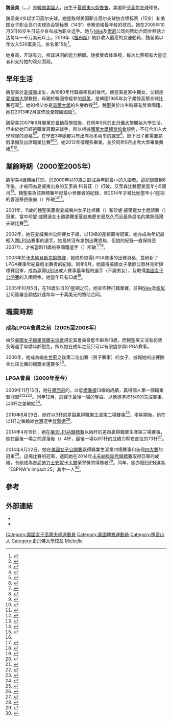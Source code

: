 {{noteTA
|1=zh-cn:斯坦福大学; zh-sg:斯坦福大学; zh-tw:史丹佛大學; zh-hk:史丹福大學; zh-mo:史丹福大學;
}}
{{Infobox Golfer
| name              = 魏聖美
| image             = Michelle Wie 2007 LPGA Championship.jpg
| imagesize         = 225px
| caption           = 魏聖美於2007年[[LPGA錦標賽|LPGA錦標賽]]
| fullname          = Michelle Sung Wie
| nickname          = 
| birth_date         = {{birth date and age|1989|10|11}}
| birth_place        = {{US}}[[夏威夷|夏威夷]][[火奴魯魯|火奴魯魯]]
| deathdate         = <!-- {{Death date and age|YYYY|MM|DD|1970|10|9}} -->
| deathplace        = 
| height            = {{height|ft=6|in=1}}
| weight            = 
| nationality       = {{USA}}
| residence         = {{US}}[[佛羅里達州|佛羅里達州]][[朱庇特_(佛罗里达州)|朱庇特]]
| spouse            = 喬尼·韋斯特（2019年結婚）
| partner           = 
| children          = 
| college           = [[史丹佛大學|史丹佛大學]]<br>(無錄取高爾夫球隊)
| yearpro           = 2005年
| retired           =
| tour              = [[LPGA巡迴賽|LPGA巡迴賽]] (2009年加入)
| prowins           = 5
| lpgawins          = <!-- 0 -->
| otherwins         = <!-- 0 -->
| majorwins         = <!-- 0 -->
| nabisco           = 2nd: 2014
| lpga              = 2nd: 2005 
| wusopen           = '''冠軍''': 2014
| wbritopen         = T3: 2005，2017
| wghofid           = 
| wghofyear         = 
| award1            = [[勞倫斯世界體育獎|勞倫斯世界體育獎]]<br>年度新人
| year1             = 2004
| award2            = 
| year2             = 
| awardssection     = 
}}
{{Infobox Korean name
|hangul=위성미
|hanja=魏聖美
|rr=Wi Seong-mi
|mr=Wi Sŏngmi}}

'''魏圣美'''（'''{{lang-en|Michelle Wie}}'''，'''{{lang-ko|위성미}}'''，{{bd|1989年|10月11日|catIdx=W魏}}）是[[韓裔美國人|韓裔美國人]]，出生于[[夏威夷|夏威夷]][[火奴鲁鲁|火奴鲁鲁]]，美国职业[[高尔夫球|高尔夫球]]球员。

魏圣美4岁起学习高尔夫球。她是取得美国职业高尔夫球协会锦标赛（15岁）和美国女子职业高尔夫球协会锦标赛（14岁）参赛资格最年轻的球员。她在2005年10月5日16岁生日前夕宣布成为职业选手。她与[[Nike|Nike]]及[[索尼|索尼]]公司的赞助合同金额估计达每年一千万美元以上。2019年《[[福布斯|福布斯]]》統計收入最高的女運動員，魏圣美以年收入530萬美元，排名第15名<ref>{{Cite web |url = https://www.forbes.com/sites/kurtbadenhausen/2019/08/06/the-highest-paid-female-athletes-2019-serena-and-osaka-dominate/#3681f2312fcc |title = The Highest-Paid Female Athletes 2019: Serena And Osaka Dominate |publisher = Forbes |language = en |accessdate = 2019-12-09 |archive-date = 2019-08-29 |archive-url = https://web.archive.org/web/20190829184736/https://www.forbes.com/sites/kurtbadenhausen/2019/08/06/the-highest-paid-female-athletes-2019-serena-and-osaka-dominate/#3681f2312fcc |dead-url = no }}</ref>。

她身高{{height|ft=6|in=1}}，开球有力，推球进洞的能力稍弱。她极受媒体重视，每次比赛都有大量记者和支持她的观众围观。

== 早年生活 ==
魏聖美於[[夏威夷|夏威夷]]出生，為1980年代韓裔移民的後代。魏聖美是家中獨女，父親是[[夏威夷大學|夏威夷大學]]教授，母親於韓國曾經參加[[選美|選美]]，是韓國1985年女子業餘高爾夫球比賽冠軍<ref>{{cite news |url=http://news.bbc.co.uk/1/hi/magazine/4727895.stm |title=Faces of the week / Michelle Wie |work=BBC |date=2005-07-29|access-date=2019-10-14 |archive-url=https://web.archive.org/web/20060426211912/http://news.bbc.co.uk/1/hi/magazine/4727895.stm |archive-date=2006-04-26 |dead-url=no }}</ref>。她的祖父亦是[[首爾大學|首爾大學]]的名譽教授<ref>{{cite news |url=http://sportsillustrated.cnn.com/2005/golf/10/11/wie.city/ |title=South Korean town no longer sending money to Wie |agency=Reuters |date=2005-10-11|work=CNN |access-date=2019-10-14 |archive-url=https://web.archive.org/web/20121024004938/http://sportsillustrated.cnn.com/2005/golf/10/11/wie.city/ |archive-date=2012-10-24 |dead-url=no }}</ref><ref>{{cite news |url=http://english.chosun.com/w21data/html/news/200812/200812200001.html |title=Michelle Wie Finds New Mature Confidence |newspaper=[[Chosun_Ilbo|Chosun Ilbo]] |date=2008-12-20|archiveurl=https://web.archive.org/web/20090131232403/http://english.chosun.com/w21data/html/news/200812/200812200001.html |archivedate=2009-01-31}}</ref>。魏聖美於出生時擁有雙重國籍，她在2013年2月宣佈放棄韓國國籍<ref>{{cite news |url=http://english.yonhapnews.co.kr/national/2013/02/27/0302000000AEN20130227002300315.HTML |title=U.S.-born golfer Michelle Wie relinquishes S. Korean citizenship: officials |work=[[Yonhap_News|Yonhap News]] |date=2013-02-27|accessdate=2013-03-01|archive-url=https://web.archive.org/web/20160305023724/http://english.yonhapnews.co.kr/national/2013/02/27/0302000000AEN20130227002300315.HTML |archive-date=2016-03-05 |dead-url=no }}</ref>。

魏聖美2007年6月畢業於[[普納荷學校|普納荷學校]]後，在同年9月於[[史丹佛大學|史丹佛大學]]開始大學生活，但由於她已經是職業高爾夫球手，所以根據[[國家大學體育協會|國家大學體育協會]]規例，不符合加入大學球隊的資格<ref>{{cite news |last=Gyr |first=Alex |title=Wie set to attend Stanford |newspaper=The Stanford Daily |date=2007-01-08|url=http://daily.stanford.edu/article/2007/1/8/wieSetToAttendStanford |accessdate=2007-06-09|archiveurl=https://web.archive.org/web/20071013083042/http://daily.stanford.edu/article/2007/1/8/wieSetToAttendStanford |archivedate=2007-10-13}}</ref><ref name="atstanford">{{cite news |last=Bonk |first=Thomas |title=Teeing Off |newspaper=[[Los_Angeles_Times|Los Angeles Times]] |date=2007-09-20|url=http://articles.latimes.com/2007/sep/20/sports/sp-teeingoff20 |accessdate=2010-08-31|archive-url=https://web.archive.org/web/20121102041005/http://articles.latimes.com/2007/sep/20/sports/sp-teeingoff20 |archive-date=2012-11-02 |dead-url=no }}</ref>。在學首3年她都只有出席秋冬兩季的課堂<ref name="stanford-calendar">{{cite web |title=Stanford Academic Calendar, 2009-10 |publisher=[[Stanford_University|Stanford University]] |url=http://studentaffairs.stanford.edu/registrar/academic-calendar |accessdate=2010-04-11|archive-url=https://web.archive.org/web/20151203025035/https://studentaffairs.stanford.edu/registrar/academic-calendar |archive-date=2015-12-03 |dead-url=yes }}</ref>，餘下日子都需要請假準備及出席職業比賽<ref name="stanford-leave">{{cite news |last=Benson |first=Jim |title=Wie to play in State Farm Classic |newspaper=[[Pantagraph|Pantagraph.com]] |date=2008-04-15|url=http://www.pantagraph.com/articles/2008/04/15/sportsextra/doc48038fa32bc4d586033572.txt |accessdate=2008-04-30|archiveurl=https://web.archive.org/web/20081208072656/http://www.pantagraph.com/articles/2008/04/15/sportsextra/doc48038fa32bc4d586033572.txt |archivedate=2008-12-08}}</ref><ref name="qschool09interview">{{cite web |title=LPGA Final Qualifying Tournament Final Round Interviews |publisher=[[LPGA|LPGA]] |date=2008-12-07|url=http://www.lpga.com/content_1.aspx?pid=18418&mid=1#michelle |accessdate=2008-12-07|archive-url=https://web.archive.org/web/20120309160144/http://www.lpga.com/content_1.aspx?pid=18418&mid=1#michelle |archive-date=2012-03-09 |dead-url=no }}</ref>。她2012年傳理系畢業，並於同年6月出席大學畢業典禮<ref name="college-graduation2">{{cite magazine |magazine=[[Golf_Digest|Golf Digest]] |url=http://www.golfdigest.com/golf-tours-news/2012-03/gwar-michelle-wie-education |title=The Education Of Michelle Wie |date=2012-03-19|accessdate=2012-03-24|archive-url=https://web.archive.org/web/20150811193720/http://www.golfdigest.com/golf-tours-news/2012-03/gwar-michelle-wie-education |archive-date=2015-08-11 |dead-url=no }}</ref><ref name="college-graduation">{{cite web |publisher=LPGA |url=http://www.lpga.com/content_1.aspx?pid=32340&mid=1#michelle |title=2012 Kia Classic Pre-Tournament Interviews-Michelle Wie |date=2012-03-21|accessdate=2012-03-24}}</ref>。

== 業餘時期（2000至2005年） ==
魏聖美4歲開始打球，於2000年以10歲之齡成為{{le|美國女子業餘公眾林克斯錦標賽|U.S. Women's Amateur Public Links}}年齡最小的入圍者。這紀錄直到8年後，才被同為夏威夷出身的艾里森·科普茲（{{lang|en|Allisen Corpuz}}）打破。艾里森比魏聖美當年小5個月<ref name="TimmonsHanaHou">{{cite magazine |first=Grady |last=Timmons |title=The Power of Michelle |magazine=The Magazine of Hawaiian Airlines |url=http://www.hanahou.com/pages/magazine.asp?Action=DrawArticle&ArticleID=391&MagazineID=24 |accessdate=2009-03-12|archive-url=https://web.archive.org/web/20160307221843/http://www.hanahou.com/pages/Magazine.asp?Action=DrawArticle&ArticleID=391&MagazineID=24 |archive-date=2016-03-07 |dead-url=no }}</ref>。魏聖美為該錦標賽年紀最小參賽者的紀錄，至2014年才被比她當年小1星期的香港移民後裔{{le|李億 (高爾夫球手)|Lucy Li|李億}}（{{lang|en|Lucy Li}}）所破<ref>{{cite news|url=http://the-sun.on.cc/cnt/china_world/20140522/00423_046.html|title=港移民11歲女創紀錄|date=2014-05-22|publisher=太陽報}}</ref><ref name=L1TBINSA>{{cite web|url=http://www.usga.org/news/2014/April/Drive,-Chip-and-Putt--Lucy-Li/ |archive-url=https://web.archive.org/web/20140520221352/http://www.usga.org/news/2014/April/Drive,-Chip-and-Putt--Lucy-Li/|archive-date=2014-05-20|title=Li, 11, To Be In National Spotlight Again |accessdate=2014-05-20|date=2014-04-04|publisher=[[United_States_Golf_Association|United States Golf Association]] |last=Shefter |first=David }}</ref>。

2001年，11歲的魏聖美贏得夏威夷州女子比桿賽（{{lang|en|Hawaii State Women's Stroke Play Championship}}）和珍妮·威爾遜女士邀請賽（{{lang|en|Jennie K. Wilson Women's Invitational}}）冠軍，當中珍妮·威爾遜女士邀請賽是夏威夷歷史最悠久而且最負盛名的業餘高爾夫球比賽<ref name="TimmonsHanaHou"/>。

2002年，她在夏威夷州公開賽女子組，以13桿的差距贏得冠軍。她亦成為年紀最輕入圍[[美國女子職業高爾夫協會|LPGA]]賽事的選手。她最終沒有拿到出賽資格，但她的紀錄一直保持至2007年，才被當時11歲的泰國籍選手{{le|艾莉雅·茱塔努岡|Ariya Jutanugarn}}（{{lang|en|Ariya Jutanugarn}}）所破<ref name="ariyarecord">{{cite web |title=Han returns to defend Honda LPGA Thailand 2007 |publisher=LPGA |date=2007-10-22|url=http://www.lpga.com/content_1.aspx?pid=13119&mid=1 |accessdate=2009-03-12|archive-url=https://web.archive.org/web/20120324102757/http://www.lpga.com/content_1.aspx?pid=13119&mid=1 |archive-date=2012-03-24 |dead-url=no }}</ref><ref name="takefujiscore">{{cite news |title=Twelve-year-old misses cut, but not the fun |agency=Associated Press |work=ESPN |date=2002-03-01|url=http://sports.espn.go.com/espn/print?id=1343825&type=Story&imagesPrint=off |accessdate=2009-06-12|archive-url=https://web.archive.org/web/20121102151859/http://sports.espn.go.com/espn/print?id=1343825&type=Story&imagesPrint=off |archive-date=2012-11-02 |dead-url=no }}</ref>。

2003年於[[全日空锦标赛|卡夫納貝斯克錦標賽]]，她終於取得LPGA賽事的出賽資格，並刷新了LPGA賽事年紀最輕出賽者的紀錄。同年6月，她贏得美國女子業餘公眾林克斯錦標賽冠軍，成為贏得[[美國高爾夫協會|USGA]]成人賽事最年輕的選手（不論男女），及取得[[美國女子公開賽|美國女子公開賽]]的入圍資格，她當年只有13歲<ref name="usopen2003record">{{cite web |publisher=michellewiefans.com |title=Career summary 2003 |date=2008-01-15|url=http://www.michellewiefans.com/summary/2003.htm |accessdate=2008-02-10|archiveurl=https://web.archive.org/web/20081120144649/http://www.michellewiefans.com/summary/2003.htm |archivedate=2008-11-20}}</ref>。

2005年10月5日，在16歲生日的1星期之前，她宣佈轉打職業賽，並與[[Nike|Nike]]及[[索尼|索尼]]公司簽署金額估計達每年一千萬美元的贊助合同。

== 職業時期 ==
=== 成為LPGA會員之前（2005至2008年） ===
由於[[美國女子職業高爾夫協會|美國女子職業高爾夫協會]]規定其會員最低年齡為18歲，而魏聖美又沒有仿效{{le|摩根·普蕾索|Morgan Pressel}}及{{le|宋雅莉|Aree Song}}等選手申請年齡豁免，所以她在成年之前只可以有限度參與LPGA賽事。

2006年，她成為繼[[朴世莉|朴世莉]]之後第二位出賽{{le|SK電訊公開賽|SK Telecom Open}}（男子賽事）的女子，據報她的出賽酬金比該比賽的總獎金還要多<ref name="koreatripmoney">{{cite web |title=Michelle Wie's 10-Day Korea Trip to Net Her US$5 million |publisher=Digital Chosunilbo |date=2006-04-20|url=http://english.chosun.com/w21data/html/news/200604/200604200008.html |accessdate=2006-04-20|archiveurl=https://web.archive.org/web/20060422002748/http://english.chosun.com/w21data/html/news/200604/200604200008.html |archivedate=2006-04-22}}</ref>。

=== LPGA會員（2009年至今） ===
2009年11月15日，她在[[墨西哥|墨西哥]]的{{le|奧查婭邀請賽|Lorena Ochoa Invitational}}，以低[[標準桿|標準桿]]13桿的成績，贏得個人第一個職業賽冠軍<ref name="66tournament">{{cite web |website=www.golf.co.uk |title=Wie Claims Maiden LPGA Tour Victory |date=2009-11-15|url=http://www.golf.co.uk/news/wie_claims_maiden_lpga_tour_victory/266509.shtml |accessdate=2009-11-17|archive-url=https://web.archive.org/web/20120301071103/http://www.golf.co.uk/news/wie_claims_maiden_lpga_tour_victory/266509.shtml |archive-date=2012-03-01 |dead-url=no }}</ref><ref name="LPGALeaderboard">{{cite web |publisher=LPGA |title=Final Results Lorena Ochoa Invitational |date=2009-11-15|url=http://www.lpga.com/content_1.aspx?pid=22509&mid=1 |accessdate=2009-11-17|archive-url=https://web.archive.org/web/20110629123544/http://www.lpga.com/content_1.aspx?pid=22509&mid=1 |archive-date=2011-06-29 |dead-url=no }}</ref><ref name="APWireWieWinOne">{{cite news |agency=[[Associated_Press|Associated Press]] |title=Wie Earns First L.P.G.A. Victory; Woods Wins in Australia |date=2009-11-15 |url=https://www.nytimes.com/2009/11/16/sports/golf/16golf.html |accessdate=2015-01-13|newspaper=[[The_New_York_Times|The New York Times]] |archive-url=https://web.archive.org/web/20180127104656/http://www.nytimes.com/2009/11/16/sports/golf/16golf.html |archive-date=2018-01-27 |dead-url=no }}</ref>。同年12月，於{{le|歐洲女子巡迴賽|Ladies European Tour}}賽季最後一場的{{le|迪拜女子大師賽|Omega Dubai Moonlight Classic}}奪亞，以低標準桿15桿的完成賽事，以3杆之差輸給{{le|金人卿|In-Kyung Kim}}<ref>{{cite web |url=http://www.ladieseuropeantour.info/tic/tmscores.cgi?tourn=TM25~params=PG0SSA999~season=2009~style=00~groupties=Y~bordersize=1~pr=Y~textout=N~cardlink=Y~winfocus=Y~ |title=Final 2009 Dubai Masters Leaderboard |publisher=Ladies European Tour |access-date=2010-09-13|archive-url=https://web.archive.org/web/20100302120707/http://www.ladieseuropeantour.info/tic/tmscores.cgi?tourn=TM25~params=PG0SSA999~season=2009~style=00~groupties=Y~bordersize=1~pr=Y~textout=N~cardlink=Y~winfocus=Y~ |archive-date=2010-03-02}}</ref>。

2010年8月29日，她在{{le|加拿大女子公開賽|Canadian Women's Open}}以3杆的差距贏得職業生涯第二場賽事<ref>{{cite news |url=http://www.miamiherald.com/2010/08/29/1798190/wie-captures-2nd-lpga-tour-win.html |title=Wie captures 2nd LPGA Tour win in Canada |agency=Sports Network |date=2010-08-29|newspaper=[[Miami_Herald|Miami Herald]] |accessdate=2010-08-29}}</ref>。兩星期後，她在{{le|沃爾瑪西北阿肯色錦標賽|Walmart NW Arkansas Championship}}以1杆之微輸給[[台灣|台灣]]選手[[曾雅妮|曾雅妮]]<ref>{{cite news |url=http://www.bostonherald.com/sports/golf/view/20100913michelle_wie_short_as_yani_tseng_rallies/ |title=Michelle Wie short as Yani Tseng rallies |newspaper=[[Boston_Herald|Boston Herald]] |date=2010-09-13|access-date=2019-10-14 |archive-url=https://web.archive.org/web/20121005184334/http://bostonherald.com/sports/golf/view/20100913michelle_wie_short_as_yani_tseng_rallies |archive-date=2012-10-05 |dead-url=no }}</ref>。

2014年4月19日，她在[[樂天LPGA錦標賽|樂天LPGA錦標賽]]以兩杆的差距贏得職業生涯第三場賽事。她在最後一場之前還落後{{le|安吉拉·斯坦福|Angela Stanford}}（{{lang|en|Angela Stanford}}）4杆，最後一場以67杆的成績力壓安吉拉的73杆<ref>{{cite web |url=http://espn.go.com/golf/story/_/id/10810474/michelle-wie-wins-lpga-lotte-championship |title=Michelle Wie: First victory since 2010 |work=ESPN |agency=Associated Press |date=2014-04-19|access-date=2019-10-14 |archive-url=https://web.archive.org/web/20160502074309/http://espn.go.com/golf/story/_/id/10810474/michelle-wie-wins-lpga-lotte-championship |archive-date=2016-05-02 |dead-url=no }}</ref>。

2014年6月22日，她在[[美國女子公開賽|美國女子公開賽]]贏得職業生涯第四場賽事和首個[[美國女子職業高爾夫球巡迴賽|四大賽]]的冠軍<ref>{{cite news |url=https://www.nytimes.com/2014/06/23/sports/golf/michelle-wie-wins-us-womens-open-capturing-first-major.html |title=Michelle Wie Wins U.S. Women's Open, Capturing First Major |newspaper=The New York Times |date=2014-06-22|access-date=2019-10-14 |archive-url=https://web.archive.org/web/20181221165635/https://www.nytimes.com/2014/06/23/sports/golf/michelle-wie-wins-us-womens-open-capturing-first-major.html |archive-date=2018-12-21 |dead-url=no }}</ref>。這場比賽的冠軍，連同她在2014年[[卡夫納貝斯克錦標賽|卡夫納貝斯克錦標賽]]取得亞軍的成績，令她成為首屆[[勞力士安妮卡大賽|勞力士安妮卡大賽]]榮譽獎的得獎者<ref>{{cite news |url=http://www.golfchannel.com/news/golf-central-blog/wie-wins-inaugural-annika-major-award/ |title=Wie wins inaugural Annika Major Award |work=Golf Channel |first=Randall |last=Mell |date=2014-09-14|access-date=2014-09-19|archive-url=https://web.archive.org/web/20140918004955/http://www.golfchannel.com/news/golf-central-blog/wie-wins-inaugural-annika-major-award |archive-date=2014-09-18}}</ref>。同年，她亦獲[[ESPN|ESPN]]選為「ESPNW's Impact 25」其中一人<ref>{{cite news |url=http://espn.go.com/espnw/news-commentary/impact25/slideshow/12020053/7/michelle-wie-25-2014-us-women-open-golf-champion |title=2014 espnW Impact 25: Michelle Wie, 25, 2014 U.S. Women's Open Golf Champion |work=ESPN |accessdate=2014-12-16|archive-url=https://web.archive.org/web/20160305072111/http://espn.go.com/espnw/news-commentary/impact25/slideshow/12020053/7/michelle-wie-25-2014-us-women-open-golf-champion |archive-date=2016-03-05 |dead-url=no }}</ref>。

== 參考 ==
{{reflist|2}}

== 外部連結 ==
{{Commons category|Michelle Wie}}
*{{Official website|http://michellewie.com}}
*{{LPGA player|michelle-wie/88106}}
{{劳伦斯世界体育奖年度突破}}
{{Authority control}}

{{DEFAULTSORT:Wie魏}}
[[Category:美國女子高爾夫球運動員|Category:美國女子高爾夫球運動員]]
[[Category:美國韓裔運動員|Category:美國韓裔運動員]]
[[Category:檀香山人|Category:檀香山人]]
[[Category:史丹佛大學校友|Category:史丹佛大學校友]]
[[Category:魏姓|Michelle]]